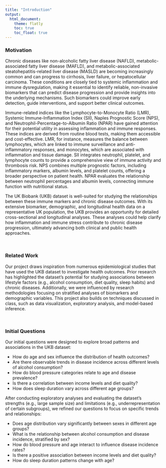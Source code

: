 ```yaml
---
title: "Introduction"
output: 
  html_document:
    theme: flatly
    toc: true
    toc_float: true
---
```


### Motivation 
Chronic diseases like non-alcoholic fatty liver disease (NAFLD), metabolic-associated fatty liver disease (MAFLD), and metabolic-associated steatohepatitis-related liver disease (MASLD) are becoming increasingly common and can progress to cirrhosis, liver failure, or hepatocellular carcinoma. These conditions are closely tied to systemic inflammation and immune dysregulation, making it essential to identify reliable, non-invasive biomarkers that can predict disease progression and provide insights into the underlying mechanisms. Such biomarkers could improve early detection, guide interventions, and support better clinical outcomes.

Immune-related indices like the Lymphocyte-to-Monocyte Ratio (LMR), Systemic Immune-Inflammation Index (SII), Naples Prognostic Score (NPS), and Neutrophil-Percentage-to-Albumin Ratio (NPAR) have gained attention for their potential utility in assessing inflammation and immune responses. These indices are derived from routine blood tests, making them accessible and cost-effective. LMR, for instance, measures the balance between lymphocytes, which are linked to immune surveillance and anti-inflammatory responses, and monocytes, which are associated with inflammation and tissue damage. SII integrates neutrophil, platelet, and lymphocyte counts to provide a comprehensive view of immune activity and thrombosis risk. NPS combines multiple prognostic factors, including inflammatory markers, albumin levels, and platelet counts, offering a broader perspective on patient health. NPAR evaluates the relationship between neutrophil percentages and albumin levels, connecting immune function with nutritional status.

The UK Biobank (UKB) dataset is well-suited for studying the relationships between these immune markers and chronic disease outcomes. With its extensive biomarker, demographic, and longitudinal health data on a representative UK population, the UKB provides an opportunity for detailed cross-sectional and longitudinal analyses. These analyses could help clarify how inflammation and immune stress contribute to chronic disease progression, ultimately advancing both clinical and public health approaches.

<br>

### Related Work
Our project draws inspiration from numerous epidemiological studies that have used the UKB dataset to investigate health outcomes. Prior research has highlighted the dataset's potential for studying associations between lifestyle factors (e.g., alcohol consumption, diet quality, sleep habits) and chronic diseases. Additionally, we were influenced by research methodologies focusing on stratified analyses of biomarkers and demographic variables. This project also builds on techniques discussed in class, such as data visualization, exploratory analysis, and model-based inference.

<br>

### Initial Questions
Our initial questions were designed to explore broad patterns and associations in the UKB dataset:

- How do age and sex influence the distribution of health outcomes?
- Are there observable trends in disease incidence across different levels of alcohol consumption?
- How do blood pressure categories relate to age and disease prevalence?
- Is there a correlation between income levels and diet quality?
- How does sleep duration vary across different age groups?

After conducting exploratory analyses and evaluating the dataset's strengths (e.g., large sample size) and limitations (e.g., underrepresentation of certain subgroups), we refined our questions to focus on specific trends and relationships: 

- Does age distribution vary significantly between sexes in different age groups?
- What is the relationship between alcohol consumption and disease incidence, stratified by sex?
- How do blood pressure and age interact to influence disease incidence rates?
- Is there a positive association between income levels and diet quality?
- How do sleep duration patterns change with age?
